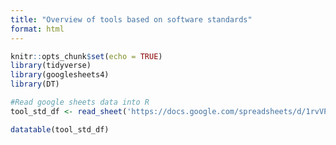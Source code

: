 ```yaml
---
title: "Overview of tools based on software standards"
format: html
---
```


```r
knitr::opts_chunk$set(echo = TRUE)
library(tidyverse)
library(googlesheets4)
library(DT)
```

```r
#Read google sheets data into R
tool_std_df <- read_sheet('https://docs.google.com/spreadsheets/d/1rvVPGseiwTKF3ARveDlRVa89pQVcCV4bFQTDZOx1PIs/edit#gid=0')
```

```r
datatable(tool_std_df)
```